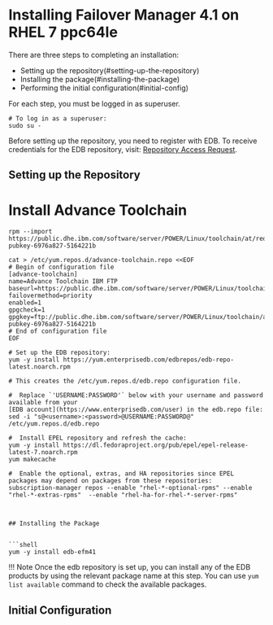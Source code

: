 # Installing Failover Manager 4.1 on RHEL 7 ppc64le

There are three steps to completing an installation:

- Setting up the repository(#setting-up-the-repository)
- Installing the package(#installing-the-package)
- Performing the initial configuration(#initial-config)

For each step, you must be logged in as superuser.

```shell
# To log in as a superuser:
sudo su -
```

Before setting up the repository, you need to register with EDB. To receive credentials for the EDB repository, visit: [Repository Access Request](https://www.enterprisedb.com/repository-access-request).

## Setting up the Repository

# Install Advance Toolchain

```shell
rpm --import https://public.dhe.ibm.com/software/server/POWER/Linux/toolchain/at/redhat/RHEL7/gpg-pubkey-6976a827-5164221b

cat > /etc/yum.repos.d/advance-toolchain.repo <<EOF
# Begin of configuration file
[advance-toolchain]
name=Advance Toolchain IBM FTP
baseurl=https://public.dhe.ibm.com/software/server/POWER/Linux/toolchain/at/redhat/RHEL7
failovermethod=priority
enabled=1
gpgcheck=1
gpgkey=ftp://public.dhe.ibm.com/software/server/POWER/Linux/toolchain/at/redhat/RHELX/gpg-pubkey-6976a827-5164221b
# End of configuration file
EOF
```

```shell
# Set up the EDB repository:
yum -y install https://yum.enterprisedb.com/edbrepos/edb-repo-latest.noarch.rpm

# This creates the /etc/yum.repos.d/edb.repo configuration file.

#  Replace `'USERNAME:PASSWORD'` below with your username and password available from your
[EDB account](https://www.enterprisedb.com/user) in the edb.repo file:
sed -i "s@<username>:<password>@USERNAME:PASSWORD@" /etc/yum.repos.d/edb.repo

#  Install EPEL repository and refresh the cache:
yum -y install https://dl.fedoraproject.org/pub/epel/epel-release-latest-7.noarch.rpm
yum makecache
```

````shell
#  Enable the optional, extras, and HA repositories since EPEL packages may depend on packages from these repositories:
subscription-manager repos --enable "rhel-*-optional-rpms" --enable "rhel-*-extras-rpms"  --enable "rhel-ha-for-rhel-*-server-rpms"



## Installing the Package


```shell
yum -y install edb-efm41
````

!!! Note
Once the edb repository is set up, you can install any of the EDB products by using the relevant package name at this step. You can use `yum list available` command to check the available packages.

## Initial Configuration
